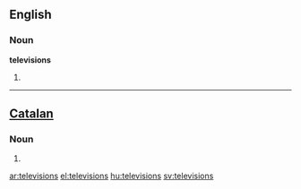 ==English==

===Noun===
'''televisions'''

# {{plural of|[[television]]}}

----

==[[Catalan]]==

===Noun===
{{ca-noun-fp|s=televisió}}

# {{defn|Catalan}}

[[ar:televisions]]
[[el:televisions]]
[[hu:televisions]]
[[sv:televisions]]